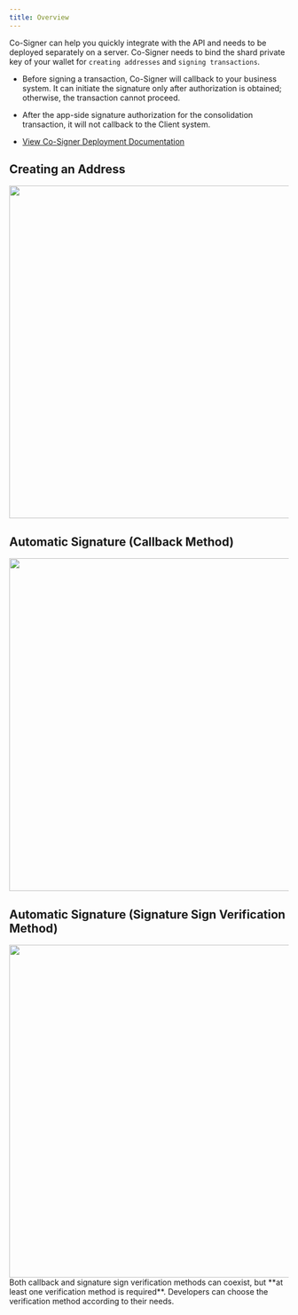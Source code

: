 ---
title: Overview
---

Co-Signer can help you quickly integrate with the API and needs to be deployed separately on a server. Co-Signer needs to bind the shard private key of your wallet for `creating addresses` and `signing transactions`.


- Before signing a transaction, Co-Signer will callback to your business system. It can initiate the signature only after authorization is obtained; otherwise, the transaction cannot proceed.

- After the app-side signature authorization for the consolidation transaction, it will not callback to the Client system.

- [View Co-Signer Deployment Documentation](/api-references/mpc-apis/co-signer/deploy)

## Creating an Address

<div className="w-full flex items-center justify-center">
    <img src="/images/apis/mpc-create-address_en.png" width="600"/>
</div>

## Automatic Signature (Callback Method)

<div className="w-full flex items-center justify-center">
    <img src="/images/apis/mpc-withdraw-callback_en.png" width="600"/>
</div>

## Automatic Signature (Signature Sign Verification Method)

<div className="w-full flex items-center justify-center">
    <img src="/images/apis/mpc-withdraw-sign_en.png" width="600"/>
</div>

<Tip>
Both callback and signature sign verification methods can coexist, but **at least one verification method is required**. Developers can choose the verification method according to their needs.
</Tip>